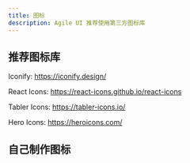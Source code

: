 ```yaml
---
title: 图标
description: Agile UI 推荐使用第三方图标库
---
```


## 推荐图标库

Iconify: https://iconify.design/

React Icons: https://react-icons.github.io/react-icons

Tabler Icons: https://tabler-icons.io/

Hero Icons: https://heroicons.com/

## 自己制作图标
